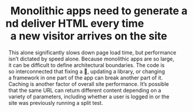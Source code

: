 
<SplitBottom>
  <h1>
    Monolithic apps need to generate and deliver HTML every time
    a new visitor arrives on the site
  </h1>
  <HTMLGeneration />
</SplitBottom>

<Notes>
  This alone significantly slows down page load time, but performance
  isn’t dictated by speed alone. Because monolithic apps are so large,
  it can be difficult to define architectural boundaries. The code is
  so interconnected that fixing a 🐛, updating a library, or changing
  a framework in one part of the app can break another part of it.
  Caching is another factor of overall site performance. It’s possible
  that the same URL can return different content depending on a
  variety of parameters, including whether a user is logged in or the
  site was previously running a split test.
</Notes>

